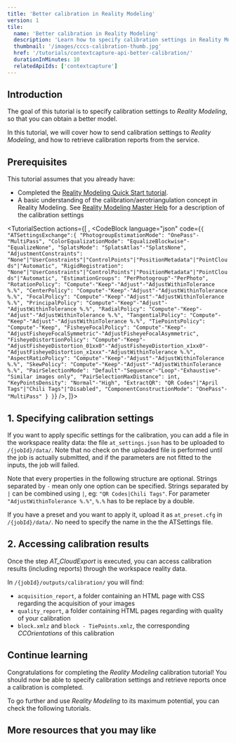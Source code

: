 ```yaml
---
title: 'Better calibration in Reality Modeling'
version: 1
tile:
  name: 'Better calibration in Reality Modeling'
  description: 'Learn how to specify calibration settings in Reality Modeling, and download the result of a calibration'
  thumbnail: '/images/cccs-calibration-thumb.jpg'
  href: '/tutorials/contextcapture-api-better-calibration/'
  durationInMinutes: 10
  relatedApiIds: ['contextcapture']
---
```


<Introduction
  skillLevel="Expert"
  durationInMinutes="10"
  summaryImageSrc="/images/cccs-calibration-header.jpg">

## Introduction

The goal of this tutorial is to specify calibration settings to _Reality Modeling_, so that you can obtain a better model.

In this tutorial, we will cover how to send calibration settings to _Reality Modeling_, and how to retrieve calibration reports from the service.

</Introduction>

<TutorialSection>

## Prerequisites

This tutorial assumes that you already have:

- Completed the [Reality Modeling Quick Start tutorial](/tutorials/contextcapture-api-quick-start).
- A basic understanding of the calibration/aerotriangulation concept in Reality Modeling. See [Reality Modeling Master Help](https://docs.bentley.com/LiveContent/web/ContextCapture%20Help-v10/en/GUID-95336991-F284-4AD8-A33B-9AE341507D5C.html) for a description of the calibration settings

</TutorialSection>

<TutorialSection
  actions={[
    <Title>AT Settings exchange structure</Title>,
    <CodeBlock
      language="json"
      code={`{
  "ATSettingsExchange":{
    "PhotogroupEstimationMode": "OnePass"-"MultiPass",
    "ColorEqualizationMode": "EqualizeBlockwise"-"EqualizeNone",
    "SplatsMode": "SplatsAtlas"-"SplatsNone",
    "AdjustmentConstraints": "None"|"UserConstraints"|"ControlPoints"|"PositionMetadata"|"PointClouds"|"Automatic",
    "RigidRegistration": "None"|"UserConstraints"|"ControlPoints"|"PositionMetadata"|"PointClouds"|"Automatic",
    "EstimationGroups": "PerPhotogroup"-"PerPhoto",
    "RotationPolicy": "Compute"-"Keep"-"Adjust"-"AdjustWithinTolerance %.%",
    "CenterPolicy": "Compute"-"Keep"-"Adjust"-"AdjustWithinTolerance %.%",
    "FocalPolicy": "Compute"-"Keep"-"Adjust"-"AdjustWithinTolerance %.%",
    "PrincipalPolicy": "Compute"-"Keep"-"Adjust"-"AdjustWithinTolerance %.%",
    "RadialPolicy": "Compute"-"Keep"-"Adjust"-"AdjustWithinTolerance %.%",
    "TangentialPolicy": "Compute"-"Keep"-"Adjust"-"AdjustWithinTolerance %.%",
    "TiePointsPolicy": "Compute"-"Keep",
    "FisheyeFocalPolicy": "Compute"-"Keep"-"AdjustFisheyeFocalSymmetric"-"AdjustFisheyeFocalAsymmetric",
    "FisheyeDistortionPolicy": "Compute"-"Keep"-"AdjustFisheyeDistortion_01xx0"-"AdjustFisheyeDistortion_x1xx0"-"AdjustFisheyeDistortion_x1xxx"-"AdjustWithinTolerance %.%",
    "AspectRatioPolicy": "Compute"-"Keep"-"Adjust"-"AdjustWithinTolerance %.%",
    "SkewPolicy": "Compute"-"Keep"-"Adjust"-"AdjustWithinTolerance %.%",
    "PairSelectionMode": "Default"-"Sequence"-"Loop"-"Exhaustive"-"Similar images only",
    "PairSelectionMaxDistance": int,
    "KeyPointsDensity": "Normal"-"High",
    "ExtractQR": "QR Codes"|"April Tags"|"Chili Tags"|"Disabled",
    "ComponentConstructionMode": "OnePass"-"MultiPass"
  }
}`}
    />,
  ]}>

## 1. Specifying calibration settings

If you want to apply specific settings for the calibration, you can add a file in the workspace reality data: the file `at_settings.json` has to be uploaded to `/{jobId}/data/`.
Note that no check on the uploaded file is performed until the job is actually submitted, and if the parameters are not fitted to the inputs, the job will failed.

Note that every properties in the following structure are optional.
Strings separated by `-` mean only one option can be specified. Strings separated by `|` can be combined using `|`, eg: `"QR Codes|Chili Tags"`. For parameter `"AdjustWithinTolerance %.%"`, `%.%` has to be replace by a double.

If you have a preset and you want to apply it, upload it as `at_preset.cfg` in `/{jobId}/data/`. No need to specify the name in the the ATSettings file.

</TutorialSection>

<TutorialSection>

## 2. Accessing calibration results

Once the step _AT_CloudExport_ is executed, you can access calibration results (including reports) through the workspace reality data.

In `/{jobId}/outputs/calibration/` you will find:

- `acquisition_report`, a folder containing an HTML page with CSS regarding the acquisition of your images
- `quality_report`, a folder containing HTML pages regarding with quality of your calibration
- `block.xmlz` and `block - TiePoints.xmlz`, the corresponding _CCOrientations_ of this calibration

</TutorialSection>

<ContinueLearningSection>

## Continue learning

Congratulations for completing the _Reality Modeling_ calibration tutorial!
You should now be able to specify calibration settings and retrieve reports once a calibration is completed.

To go further and use _Reality Modeling_ to its maximum potential, you can check the following tutorials.

<TileList>
  <Tile
    name="Using cache in Reality Modeling"
    description="This tutorial focuses on using cache for faster processing in Reality Modeling"
    thumbnail="/images/cccs-cache-thumb.png"
    href="/tutorials/contextcapture-api-how-to-use-cache"
  ></Tile>
</TileList>

## More resources that you may like

<TileList>
  <LinkCard
    title="iTwins API"
    href="/apis/itwins/"
    description="An iTwin is necessary for using Reality Modeling API. You can check its possibilities."
  />
  <LinkCard
    title="Reality Data API"
    href="/apis/realitydata/"
    description="Reality Data API is necessary for uploading inputs for Reality Modeling, and downloading outputs."
  />
  <LinkCard
    title="Reality Management API"
    href="/apis/reality-management/"
    description="Reality Management API is necessary for uploading inputs for Reality Modeling, and downloading outputs."
  />
</TileList>

</ContinueLearningSection>

